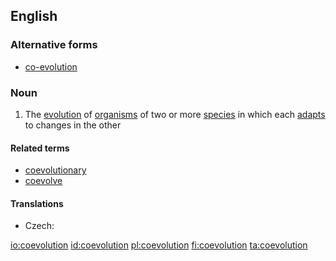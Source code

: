 ==English==

===Alternative forms===
* [[co-evolution]]

===Noun===
{{wikipedia|co-evolution}}
{{en-noun|-}}

# {{context|ecology|lang=en}} The [[evolution]] of [[organism]]s of two or more [[species]] in which each [[adapt]]s to changes in the other

====Related terms====
* [[coevolutionary]]
* [[coevolve]]

====Translations====
{{trans-top|evolution featuring mutual adaptation}}
* Czech: {{t|cs|koevoluce|f}}
{{trans-mid}}
{{trans-bottom}}

[[io:coevolution]]
[[id:coevolution]]
[[pl:coevolution]]
[[fi:coevolution]]
[[ta:coevolution]]